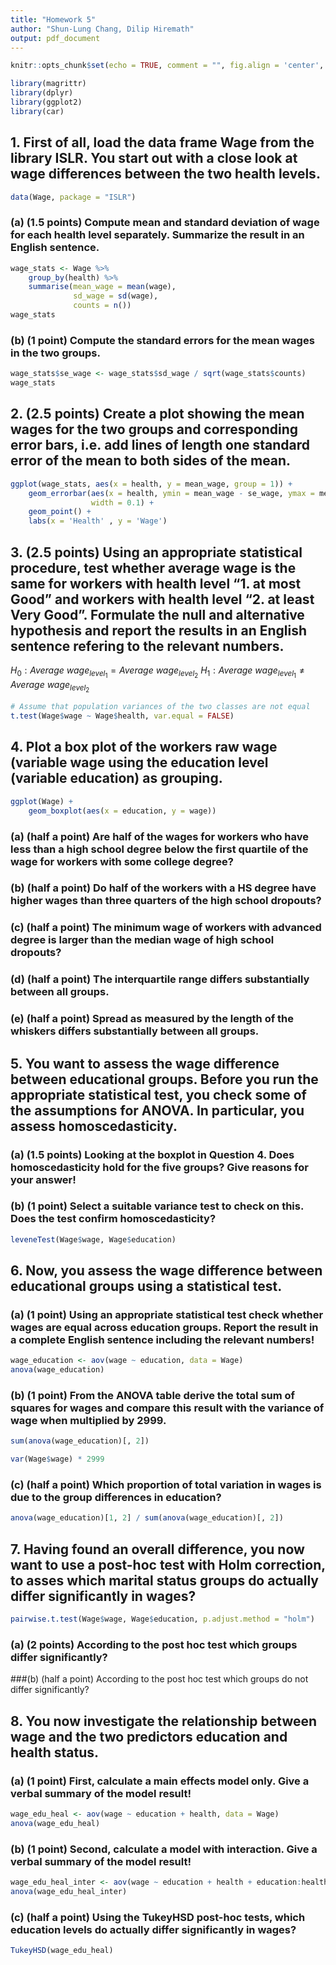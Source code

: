 ```yaml
---
title: "Homework 5"
author: "Shun-Lung Chang, Dilip Hiremath"
output: pdf_document
---
```


```r
knitr::opts_chunk$set(echo = TRUE, comment = "", fig.align = 'center', fig.height = 3, fig.width = 6, message = FALSE, warning = FALSE)
```

```r
library(magrittr)
library(dplyr)
library(ggplot2)
library(car)
```

## 1. First of all, load the data frame Wage from the library ISLR. You start out with a close look at wage differences between the two health levels.

```r
data(Wage, package = "ISLR")
```

### (a) (1.5 points) Compute mean and standard deviation of wage for each health level separately. Summarize the result in an English sentence.

```r
wage_stats <- Wage %>% 
    group_by(health) %>% 
    summarise(mean_wage = mean(wage),
              sd_wage = sd(wage),
              counts = n())
wage_stats
```

### (b) (1 point) Compute the standard errors for the mean wages in the two groups.

```r
wage_stats$se_wage <- wage_stats$sd_wage / sqrt(wage_stats$counts)
wage_stats
```

## 2. (2.5 points) Create a plot showing the mean wages for the two groups and corresponding error bars, i.e. add lines of length one standard error of the mean to both sides of the mean.

```r
ggplot(wage_stats, aes(x = health, y = mean_wage, group = 1)) +
    geom_errorbar(aes(x = health, ymin = mean_wage - se_wage, ymax = mean_wage + se_wage), 
                  width = 0.1) +
    geom_point() +
    labs(x = 'Health' , y = 'Wage')
```

## 3. (2.5 points) Using an appropriate statistical procedure, test whether average wage is the same for workers with health level "1. at most Good" and workers with health level "2. at least Very Good". Formulate the null and alternative hypothesis and report the results in an English sentence refering to the relevant numbers.

$H_0 : Average\ wage_{level_1} = Average\ wage_{level_2}$ 
$H_1 : Average\ wage_{level_1} \neq Average\ wage_{level_2}$ 

```r
# Assume that population variances of the two classes are not equal
t.test(Wage$wage ~ Wage$health, var.equal = FALSE)
```

## 4. Plot a box plot of the workers raw wage (variable wage using the education level (variable education) as grouping.

```r
ggplot(Wage) +
    geom_boxplot(aes(x = education, y = wage))
```

### (a) (half a point) Are half of the wages for workers who have less than a high school degree below the first quartile of the wage for workers with some college degree?

### (b) (half a point) Do half of the workers with a HS degree have higher wages than three quarters of the high school dropouts?

### (c) (half a point) The minimum wage of workers with advanced degree is larger than the median wage of high school dropouts?

### (d) (half a point) The interquartile range differs substantially between all groups.

### (e) (half a point) Spread as measured by the length of the whiskers differs substantially between all groups.

## 5. You want to assess the wage difference between educational groups. Before you run the appropriate statistical test, you check some of the assumptions for ANOVA. In particular, you assess homoscedasticity.

### (a) (1.5 points) Looking at the boxplot in Question 4. Does homoscedasticity hold for the five groups? Give reasons for your answer!

### (b) (1 point) Select a suitable variance test to check on this. Does the test confirm homoscedasticity?

```r
leveneTest(Wage$wage, Wage$education)
```

## 6. Now, you assess the wage difference between educational groups using a statistical test.

### (a) (1 point) Using an appropriate statistical test check whether wages are equal across education groups. Report the result in a complete English sentence including the relevant numbers!

```r
wage_education <- aov(wage ~ education, data = Wage)
anova(wage_education)
```

### (b) (1 point) From the ANOVA table derive the total sum of squares for wages and compare this result with the variance of wage when multiplied by 2999.

```r
sum(anova(wage_education)[, 2])
```

```r
var(Wage$wage) * 2999
```

### (c) (half a point) Which proportion of total variation in wages is due to the group differences in education?

```r
anova(wage_education)[1, 2] / sum(anova(wage_education)[, 2])
```

## 7. Having found an overall difference, you now want to use a post-hoc test with Holm correction, to asses which marital status groups do actually differ significantly in wages?

```r
pairwise.t.test(Wage$wage, Wage$education, p.adjust.method = "holm")
```

### (a) (2 points) According to the post hoc test which groups differ significantly?

###(b) (half a point) According to the post hoc test which groups do not differ significantly?

## 8. You now investigate the relationship between wage and the two predictors education and health status.

### (a) (1 point) First, calculate a main effects model only. Give a verbal summary of the model result!

```r
wage_edu_heal <- aov(wage ~ education + health, data = Wage)
anova(wage_edu_heal)
```

### (b) (1 point) Second, calculate a model with interaction. Give a verbal summary of the model result!

```r
wage_edu_heal_inter <- aov(wage ~ education + health + education:health, data = Wage)
anova(wage_edu_heal_inter)
```

### (c) (half a point) Using the TukeyHSD post-hoc tests, which education levels do actually differ significantly in wages?

```r
TukeyHSD(wage_edu_heal)
```
